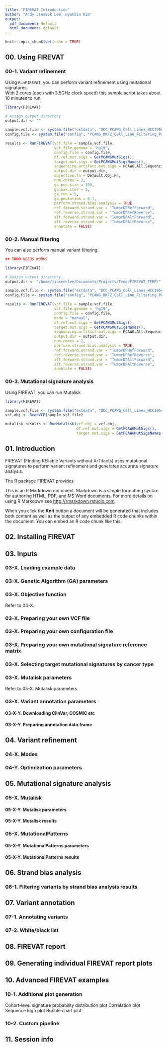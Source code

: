 ```yaml
---
title: "FIREVAT Introduction"
author: "Andy Jinseok Lee, Hyunbin Kim"
output:
  pdf_document: default
  html_document: default
---
```


```r
knitr::opts_chunk$set(echo = TRUE)
```

## 00. Using FIREVAT

### 00-1. Variant refinement
Using ```RunFIREVAT```, you can perform variant refinement using mutational signatures.<br/>
With 2 cores (each with 3.5GHz clock speed) this sample script takes about 10 minutes to run.
```r
library(FIREVAT)

# Assign output directory
output.dir <- ""

sample.vcf.file <- system.file("extdata", "DCC_PCAWG_Cell_Lines_HCC1954.vcf", package = "FIREVAT")
config.file <- system.file("config", "PCAWG_DKFZ_Cell_Line_Filtering_Params.json", package = "FIREVAT")

results <- RunFIREVAT(vcf.file = sample.vcf.file,
                      vcf.file.genome = 'hg19',
                      config.file = config.file,
                      df.ref.mut.sigs = GetPCAWGMutSigs(),
                      target.mut.sigs = GetPCAWGMutSigsNames(),
                      sequencing.artifact.mut.sigs = PCAWG.All.Sequencing.Artifact.Signatures,
                      output.dir = output.dir,
                      objective.fn = Default.Obj.Fn,
                      num.cores = 2,
                      ga.pop.size = 100,
                      ga.max.iter = 5,
                      ga.run = 5,
                      ga.pmutation = 0.1,
                      perform.strand.bias.analysis = TRUE,
                      ref.forward.strand.var = "TumorDPRefForward",
                      ref.reverse.strand.var = "TumorDPRefReverse",
                      alt.forward.strand.var = "TumorDPAltForward",
                      alt.reverse.strand.var = "TumorDPAltReverse",
                      annotate = FALSE)
```

### 00-2. Manual filtering
You can also perform manual variant filtering.
```r
## TODO NEEDS WORKS

library(FIREVAT)

# Assign output directory
output.dir <- "/home/jinseoklee/Documents/Projects/Temp/FIREVAT_TEMP/"

sample.vcf.file <- system.file("extdata", "DCC_PCAWG_Cell_Lines_HCC1954.vcf", package = "FIREVAT")
config.file <- system.file("config", "PCAWG_DKFZ_Cell_Line_Filtering_Params.json", package = "FIREVAT")

results <- RunFIREVAT(vcf.file = sample.vcf.file,
                      vcf.file.genome = 'hg19',
                      config.file = config.file,
                      mode = "manual",
                      df.ref.mut.sigs = GetPCAWGMutSigs(),
                      target.mut.sigs = GetPCAWGMutSigsNames(),
                      sequencing.artifact.mut.sigs = PCAWG.All.Sequencing.Artifact.Signatures,
                      output.dir = output.dir,
                      num.cores = 2,
                      perform.strand.bias.analysis = TRUE,
                      ref.forward.strand.var = "TumorDPRefForward",
                      ref.reverse.strand.var = "TumorDPRefReverse",
                      alt.forward.strand.var = "TumorDPAltForward",
                      alt.reverse.strand.var = "TumorDPAltReverse",
                      annotate = FALSE)
```

### 00-3. Mutational signature analysis
Using FIREVAT, you can run Mutalisk
```r
library(FIREVAT)

sample.vcf.file <- system.file("extdata", "DCC_PCAWG_Cell_Lines_HCC1954.vcf", package = "FIREVAT")
vcf.obj <- ReadVCF(sample.vcf.file)

mutalisk.results <- RunMutalisk(vcf.obj = vcf.obj,
                                df.ref.mut.sigs = GetPCAWGMutSigs(),
                                target.mut.sigs = GetPCAWGMutSigsNames())
```

## 01. Introduction

FIREVAT (FInding REliable Variants without ArTifacts) uses mutational signatures to perform variant refinement and generates accurate signature analysis. 

The R package FIREVAT provides 

This is an R Markdown document. Markdown is a simple formatting syntax for authoring HTML, PDF, and MS Word documents. For more details on using R Markdown see <http://rmarkdown.rstudio.com>.

When you click the **Knit** button a document will be generated that includes both content as well as the output of any embedded R code chunks within the document. You can embed an R code chunk like this:

## 02. Installing FIREVAT

## 03. Inputs

### 03-X. Loading example data

### 03-X. Genetic Algorithm (GA) parameters

### 03-X. Objective function
Refer to 04-X. 

### 03-X. Preparing your own VCF file

### 03-X. Preparing your own configuration file

### 03-X. Preparing your own mutational signature reference matrix

### 03-X. Selecting target mutational signatures by cancer type

### 03-X. Mutalisk parameters
Refer to 05-X. Mutalisk parameters

### 03-X. Variant annotation parameters

#### 03-X-Y. Downloading ClinVar, COSMIC etc

#### 03-X-Y. Preparing annotation data.frame

## 04. Variant refinement

### 04-X. Modes

### 04-Y. Optimization parameters

## 05. Mutational signature analysis

### 05-X. Mutalisk

#### 05-X-Y. Mutalisk parameters

#### 05-X-Y. Mutalisk results

### 05-X. MutationalPatterns

#### 05-X-Y. MutationalPatterns parameters

#### 05-X-Y. MutationalPatterns results

## 06. Strand bias analysis

### 06-1. Filtering variants by strand bias analysis results

## 07. Variant annotation

### 07-1. Annotating variants

### 07-2. White/black list

## 08. FIREVAT report

## 09. Generating individual FIREVAT report plots

## 10. Advanced FIREVAT examples

### 10-1. Additional plot generation
Cohort-level signature probability distribution plot
Correlation plot
Sequence logo plot
Bubble chart plot

### 10-2. Custom pipeline

## 11. Session info

